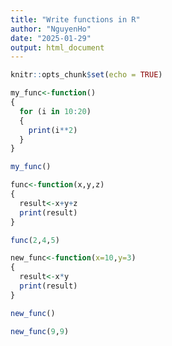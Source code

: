 ```yaml
---
title: "Write functions in R"
author: "NguyenHo"
date: "2025-01-29"
output: html_document
---
```


```r
knitr::opts_chunk$set(echo = TRUE)
```

```r
my_func<-function()
{
  for (i in 10:20)
  {
    print(i**2)
  }
}
```


```r
my_func()
```


```r
func<-function(x,y,z)
{
  result<-x+y+z
  print(result)
}
```


```r
func(2,4,5)
```


```r
new_func<-function(x=10,y=3)
{
  result<-x*y
  print(result)
}
```


```r
new_func()
```


```r
new_func(9,9)
```
